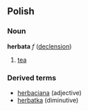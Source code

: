 ==Polish==
===Noun===
'''herbata''' ''f'' ([[Wiktionary Appendix:Polish hard feminine noun declension|declension]])
# [[tea]]

===Derived terms===
* [[herbaciana]] (adjective)
* [[herbatka]] (diminutive)